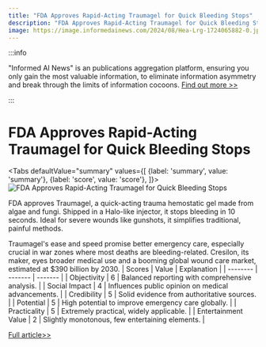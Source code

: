 ```yaml
---
title: "FDA Approves Rapid-Acting Traumagel for Quick Bleeding Stops"
description: "FDA Approves Rapid-Acting Traumagel for Quick Bleeding Stops"
image: https://image.informedainews.com/2024/08/Hea-Lrg-1724065882-0.jpg
---
```



:::info

"Informed AI News" is an publications aggregation platform, ensuring you only gain the most valuable information, to eliminate information asymmetry and break through the limits of information cocoons.  [Find out more >>](/)

:::

# FDA Approves Rapid-Acting Traumagel for Quick Bleeding Stops


<Tabs
	defaultValue="summary"
	values={[
	{label: 'summary', value: 'summary'},
	{label: 'score', value: 'score'},
]}>
<TabItem value="summary">
<img
  src="https://image.informedainews.com/2024/08/Hea-Lrg-1724065882-0.jpg"
  alt="FDA Approves Rapid-Acting Traumagel for Quick Bleeding Stops"
/>



FDA approves Traumagel, a quick-acting trauma hemostatic gel made from algae and fungi. Shipped in a Halo-like injector, it stops bleeding in 10 seconds. Ideal for severe wounds like gunshots, it simplifies traditional, painful methods.

Traumagel's ease and speed promise better emergency care, especially crucial in war zones where most deaths are bleeding-related. Cresilon, its maker, eyes broader medical use and a booming global wound care market, estimated at $390 billion by 2030.
</TabItem>
<TabItem value="score">
	| Scores     | Value   | Explanation |
	| -------- | ------- | ------- |
	| Objectivity  | 6    | Balanced reporting with comprehensive analysis.    |
	| Social Impact | 4     | Influences public opinion on medical advancements.    |
	| Credibility    | 5    | Solid evidence from authoritative sources.    |
	| Potential    | 5    | High potential to improve emergency care globally.    |
	| Practicality    | 5    | Extremely practical, widely applicable.    |
	| Entertainment Value    | 2    | Slightly monotonous, few entertaining elements.    |
</TabItem>
</Tabs>

[Full article>>](https://www.cnbeta.com.tw/articles/tech/1442751.htm)
